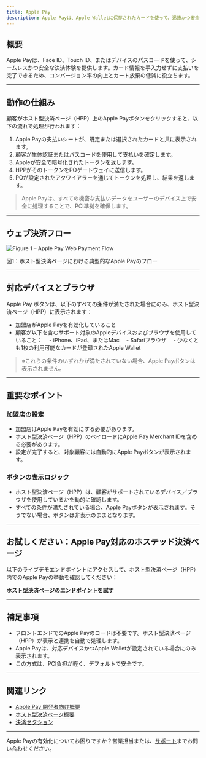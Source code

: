 ```yaml
---
title: Apple Pay
description: Apple Payは、Apple Walletに保存されたカードを使って、迅速かつ安全に購入を完了できるサービスです。加盟店で有効化されると、サポートされているAppleデバイスやブラウザ（例：iOS/macOSのSafari）でホスト型決済ページ（HPP）にアクセスした際、自動的にApple Payボタンが表示されます。
---
```


## 概要

Apple Payは、Face ID、Touch ID、またはデバイスのパスコードを使って、シームレスかつ安全な決済体験を提供します。カード情報を手入力せずに支払いを完了できるため、コンバージョン率の向上とカート放棄の低減に役立ちます。

---

## 動作の仕組み

顧客がホスト型決済ページ（HPP）上のApple Payボタンをクリックすると、以下の流れで処理が行われます：

1. Apple Payの支払いシートが、既定または選択されたカードと共に表示されます。
2. 顧客が生体認証またはパスコードを使用して支払いを確定します。
3. Appleが安全で暗号化されたトークンを返します。
4. HPPがそのトークンをPOゲートウェイに送信します。
5. POが設定されたアクワイアラーを通じてトークンを処理し、結果を返します。

> Apple Payは、すべての機密な支払いデータをユーザーのデバイス上で安全に処理することで、PCI準拠を確保します。

---

## ウェブ決済フロー

![Figure 1 – Apple Pay Web Payment Flow](/images/flows-payment-applepay-jp.svg)

図1：ホスト型決済ページにおける典型的なApple Payのフロー

---

## 対応デバイスとブラウザ

Apple Pay ボタンは、以下のすべての条件が満たされた場合にのみ、ホスト型決済ページ（HPP）に表示されます：

- 加盟店がApple Payを有効化していること
- 顧客が以下を含むサポート対象のAppleデバイスおよびブラウザを使用していること：
 - iPhone、iPad、またはMac
 - Safariブラウザ
 - 少なくとも1枚の利用可能なカードが登録されたApple Wallet

> ※これらの条件のいずれかが満たされていない場合、Apple Payボタンは表示されません。

---

## 重要なポイント

### 加盟店の設定

- 加盟店はApple Payを有効にする必要があります。
- ホスト型決済ページ（HPP）のペイロードにApple Pay Merchant IDを含める必要があります。
- 設定が完了すると、対象顧客には自動的にApple Payボタンが表示されます。

### ボタンの表示ロジック

- ホスト型決済ページ（HPP）は、顧客がサポートされているデバイス／ブラウザを使用しているかを動的に確認します。
- すべての条件が満たされている場合、Apple Payボタンが表示されます。そうでない場合、ボタンは非表示のままとなります。

---

## お試しください：Apple Pay対応のホステッド決済ページ

以下のライブデモエンドポイントにアクセスして、ホスト型決済ページ（HPP）内でのApple Payの挙動を確認してください：

[**ホスト型決済ページのエンドポイントを試す**](/api-reference/jp/hpp/generate-link)


---

## 補足事項

- フロントエンドでのApple Payのコードは不要です。ホスト型決済ページ（HPP）が表示と連携を自動で処理します。
- Apple Payは、対応デバイスかつApple Walletが設定されている場合にのみ表示されます。
- この方式は、PCI負担が軽く、デフォルトで安全です。

---

## 関連リンク

- [Apple Pay 開発者向け概要](https://developer.apple.com/apple-pay/)
- [ホスト型決済ページ概要](/documentation-jp/payments/onlinepayment)
- [決済セクション](/documentation-jp/payments/paymentintro)


---

Apple Payの有効化についてお困りですか？営業担当または、[サポート](/support-jp/contact)までお問い合わせください。

